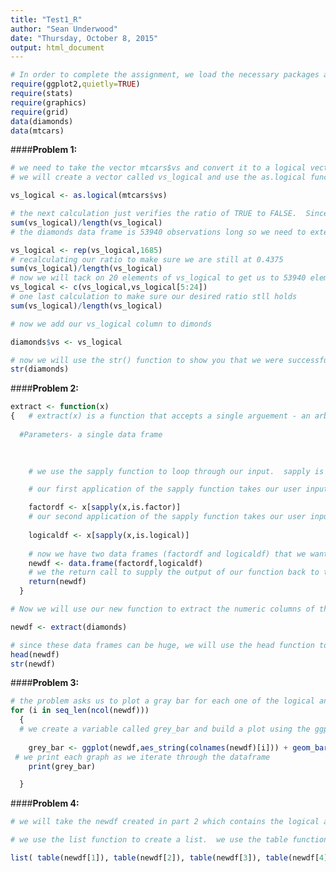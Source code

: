 ```yaml
---
title: "Test1_R"
author: "Sean Underwood"
date: "Thursday, October 8, 2015"
output: html_document
---
```

```r
# In order to complete the assignment, we load the necessary packages and data
require(ggplot2,quietly=TRUE)
require(stats)
require(graphics)
require(grid)
data(diamonds)
data(mtcars)

```

####__Problem 1:__
```r
# we need to take the vector mtcars$vs and convert it to a logical vector
# we will create a vector called vs_logical and use the as.logical function to convert the 32 element long vector of 0's and 1's to a 32 element long vector of TRUE and FALSE.  the as.logical function accepts a value x (a zero or one in this case) and then attempts to coerce this arguement into a logical value.  If x=0, as.logical will return a FALSE.  If x is equal to anything other number, as.logical will return a TRUE.   Note, 0.4375 of the 32 elements are TRUE's

vs_logical <- as.logical(mtcars$vs)

# the next calculation just verifies the ratio of TRUE to FALSE.  Since TRUE's are 1's and FALSE's are 0's, we just sum up the 1's and divide by the length.
sum(vs_logical)/length(vs_logical)
# the diamonds data frame is 53940 observations long so we need to extend vs_logical to that length.  53940/32 = 1685 with a remainder of 20.  First we will repeat vs_logical 1685 times.  the rep() function will repeat the first arguement the number of times given by the second arguement.

vs_logical <- rep(vs_logical,1685)
# recalculating our ratio to make sure we are still at 0.4375
sum(vs_logical)/length(vs_logical)
# now we will tack on 20 elements of vs_logical to get us to 53940 elements.  In order to have the correct ratio, we want a slice or subset of vs_logical that has 9 TRUE's in it.  This will give us a total of 23599 TRUE Values which will make the ratio of TRUE to FALSE = 0.4375046.  This is as close as we can get to 0.4375.  The 20 element long subset vs_logical[5:24] has 9 TRUE's. 
vs_logical <- c(vs_logical,vs_logical[5:24])
# one last calculation to make sure our desired ratio stll holds
sum(vs_logical)/length(vs_logical)

# now we add our vs_logical column to dimonds

diamonds$vs <- vs_logical

# now we will use the str() function to show you that we were successful.  the str() function displays the structure of our data frame.  if we were successful we will be able to see our new VS vector as the last column of our dataframe
str(diamonds)

```


####__Problem 2:__
```r

extract <- function(x)
{   # extract(x) is a function that accepts a single arguement - an arbitrary dataframe x, and returns a new data frame whose columns only cosist of factors and logical data
  
  #Parameters- a single data frame
  
  

    # we use the sapply function to loop through our input.  sapply is a function that accepts a data frame (in this case) and will repeatedly apply a function (discussed below) to each element as it iterates through the data frame.  In this case, we are going to apply the sapply function twice:

    # our first application of the sapply function takes our user input data frame x as an arguement and applies the is.factor function to each column of x.  If the the column of x contains data of class factor, sapply will fill our new data frame factordf with those columns.

    factordf <- x[sapply(x,is.factor)]
    # our second application of the sapply function takes our user input data frame x as an arguement and applies the is.logical function to each column of x.  If the the column of x contains data of class logical, sapply will fill our new data frame logicaldf with those columns.   
    
    logicaldf <- x[sapply(x,is.logical)]
    
    # now we have two data frames (factordf and logicaldf) that we want to combine into a new data frame.  We will use the data.frame() function to create a new data frame called newdf.  data.frame(factordf,logicaldf) will combine the two data frames into one
    newdf <- data.frame(factordf,logicaldf)
    # we the return call to supply the output of our function back to the user
    return(newdf)
  }

# Now we will use our new function to extract the numeric columns of the diamonds data set by calling extract() on the diamonds data frame and assigning the results to a new variable newdf

newdf <- extract(diamonds)

# since these data frames can be huge, we will use the head function to display the first 7 rows of data.  Additionally, we will display the strucutre of our new data frame using the str() function
head(newdf)
str(newdf)


```
####__Problem 3:__

```r
# the problem asks us to plot a gray bar for each one of the logical and factor columns of newdf.  To accomplish this we build a for loop.  We build up an index list for the loop to iterate through using the seq_len(ncol(dewdf)) call.  This creates a sequence that starts with 1, ends with the number of columns in our data frame (4 in this case) and increments by 1.
for (i in seq_len(ncol(newdf)))
  {
  # we create a variable called grey_bar and build a plot using the ggplot() function.  ggplot() takes our data frame newdf as the first argument.  for the second arguement, we use the aes_string() function to tell ggplot that we are using column names to map the aesthetic.  we then tell ggplot that each column name will be used as our x axis as we iterate through newdf.  we instruct ggplot that we want to add a gray bar layer to our ggplot by adding geom_bar() chart.  the problem did not ask for it but we add a title to each chart letting the reader know that this info comes from the Diamonds Data Frame and which variables we are looking at.  The ggtitle() layer is added to our ggplot to accomplish this.  we use the sprintf() call to allow us to pass variables into the title string.  the %s represents the variable that will change with each iteration.  we assing the column names as the element that will fill that variable spot.
  
    grey_bar <- ggplot(newdf,aes_string(colnames(newdf)[i])) + geom_bar() + ggtitle(sprintf("Diamonds Data Frame\nFrequency of %s Values",(colnames(newdf)[i]))) 
 # we print each graph as we iterate through the dataframe   
    print(grey_bar)

  }

```



####__Problem 4:__
```r
# we will take the newdf created in part 2 which contains the logical and factor columns of diamonds and create a list of frequency tables for each categorical and logical variable (factors are ordered categorical data).

# we use the list function to create a list.  we use the table function to create the individual tables.  we then slice or subset into the newdf to access each column by using the columns index number.

list( table(newdf[1]), table(newdf[2]), table(newdf[3]), table(newdf[4]))
```


